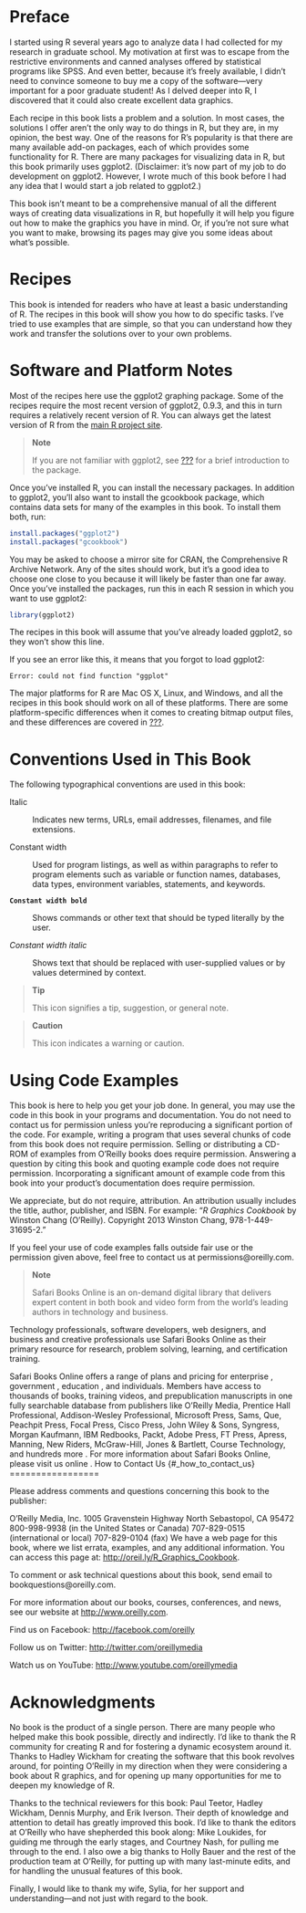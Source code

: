 Preface {#_preface}
=======

I started using R several years ago to analyze data I had collected for
my research in graduate school. My motivation at first was to escape
from the restrictive environments and canned analyses offered by
statistical programs like SPSS. And even better, because it's freely
available, I didn't need to convince someone to buy me a copy of the
software—very important for a poor graduate student! As I delved deeper
into R, I discovered that it could also create excellent data graphics.

Each recipe in this book lists a problem and a solution. In most cases,
the solutions I offer aren't the only way to do things in R, but
they are, in my opinion, the best way. One of the reasons for R's
popularity is that there are many available add-on packages, each of
which provides some functionality for R. There are many packages for
visualizing data in R, but this book primarily uses ggplot2.
(Disclaimer: it's now part of my job to do development on ggplot2.
However, I wrote much of this book before I had any idea that I would
start a job related to ggplot2.)

This book isn't meant to be a comprehensive manual of all the
different ways of creating data visualizations in R, but hopefully it
will help you figure out how to make the graphics you have in mind. Or,
if you're not sure what you want to make, browsing its pages may
give you some ideas about what's possible.

Recipes {#_recipes}
=======

This book is intended for readers who have at least a basic
understanding of R. The recipes in this book will show you how to do
specific tasks. I've tried to use examples that are simple, so that
you can understand how they work and transfer the solutions over to your
own problems.

Software and Platform Notes {#_software_and_platform_notes}
===========================

Most of the recipes here use the ggplot2 graphing package. Some of the
recipes require the most recent version of ggplot2, 0.9.3, and this in
turn requires a relatively recent version of R. You can always get the
latest version of R from the [main R project
site](http://www.r-project.org).

> **Note**
>
> If you are not familiar with ggplot2, see [???](#CHAPTER_GGPLOT2) for
> a brief introduction to the package.

Once you've installed R, you can install the necessary packages. In
addition to ggplot2, you'll also want to install the gcookbook
package, which contains data sets for many of the examples in this book.
To install them both, run:

```r
install.packages("ggplot2")
install.packages("gcookbook")
```

You may be asked to choose a mirror site for CRAN, the Comprehensive R
Archive Network. Any of the sites should work, but it's a good idea
to choose one close to you because it will likely be faster than one far
away. Once you've installed the packages, run this in each R session
in which you want to use ggplot2:

```r
library(ggplot2)
```

The recipes in this book will assume that you've already loaded
ggplot2, so they won't show this line.

If you see an error like this, it means that you forgot to load ggplot2:

    Error: could not find function "ggplot"

The major platforms for R are Mac OS X, Linux, and Windows, and all the
recipes in this book should work on all of these platforms. There are
some platform-specific differences when it comes to creating bitmap
output files, and these differences are covered in
[???](#CHAPTER_OUTPUT).

Conventions Used in This Book {#_conventions_used_in_this_book}
=============================

The following typographical conventions are used in this book:

Italic

:   Indicates new terms, URLs, email addresses, filenames, and file
    extensions.

Constant width

:   Used for program listings, as well as within paragraphs to refer to
    program elements such as variable or function names, databases, data
    types, environment variables, statements, and keywords.

**`Constant width bold`**

:   Shows commands or other text that should be typed literally by the
    user.

*Constant width italic*

:   Shows text that should be replaced with user-supplied values or by
    values determined by context.

> **Tip**
>
> This icon signifies a tip, suggestion, or general note.

> **Caution**
>
> This icon indicates a warning or caution.

Using Code Examples {#_using_code_examples}
===================

This book is here to help you get your job done. In general, you may use
the code in this book in your programs and documentation. You do not
need to contact us for permission unless you're reproducing a
significant portion of the code. For example, writing a program that
uses several chunks of code from this book does not require permission.
Selling or distributing a CD-ROM of examples from O'Reilly books
does require permission. Answering a question by citing this book and
quoting example code does not require permission. Incorporating a
significant amount of example code from this book into your
product's documentation does require permission.

We appreciate, but do not require, attribution. An attribution usually
includes the title, author, publisher, and ISBN. For example: "*R
Graphics Cookbook* by Winston Chang (O'Reilly). Copyright 2013
Winston Chang, 978-1-449-31695-2."

If you feel your use of code examples falls outside fair use or the
permission given above, feel free to contact us at
permissions@oreilly.com.

> **Note**
>
> Safari Books Online is an on-demand digital library that delivers
> expert content in both book and video form from the world’s leading
> authors in technology and business.

Technology professionals, software developers, web designers, and
business and creative professionals use Safari Books Online as their
primary resource for research, problem solving, learning, and
certification training.

Safari Books Online offers a range of
plans and pricing
for
enterprise
,
government
,
education
, and individuals.
Members have access to thousands of books, training videos, and
prepublication manuscripts in one fully searchable database from
publishers like O’Reilly Media, Prentice Hall Professional,
Addison-Wesley Professional, Microsoft Press, Sams, Que, Peachpit Press,
Focal Press, Cisco Press, John Wiley & Sons, Syngress, Morgan Kaufmann,
IBM Redbooks, Packt, Adobe Press, FT Press, Apress, Manning, New Riders,
McGraw-Hill, Jones & Bartlett, Course Technology, and hundreds
more
. For more information about Safari Books Online, please visit us
online
.
How to Contact Us {#_how_to_contact_us}
=================

Please address comments and questions concerning this book to the
publisher:

O’Reilly Media, Inc.
1005 Gravenstein Highway North
Sebastopol, CA 95472
800-998-9938 (in the United States or Canada)
707-829-0515 (international or local)
707-829-0104 (fax)
We have a web page for this book, where we list errata, examples, and
any additional information. You can access this page at:
<http://oreil.ly/R_Graphics_Cookbook>.

To comment or ask technical questions about this book, send email to
bookquestions@oreilly.com.

For more information about our books, courses, conferences, and news,
see our website at <http://www.oreilly.com>.

Find us on Facebook: <http://facebook.com/oreilly>

Follow us on Twitter: <http://twitter.com/oreillymedia>

Watch us on YouTube: <http://www.youtube.com/oreillymedia>

Acknowledgments {#_acknowledgments}
===============

No book is the product of a single person. There are many people who
helped make this book possible, directly and indirectly. I’d like to
thank the R community for creating R and for fostering a dynamic
ecosystem around it. Thanks to Hadley Wickham for creating the software
that this book revolves around, for pointing O’Reilly in my direction
when they were considering a book about R graphics, and for opening up
many opportunities for me to deepen my knowledge of R.

Thanks to the technical reviewers for this book: Paul Teetor, Hadley
Wickham, Dennis Murphy, and Erik Iverson. Their depth of knowledge and
attention to detail has greatly improved this book. I’d like to thank
the editors at O’Reilly who have shepherded this book along: Mike
Loukides, for guiding me through the early stages, and Courtney Nash,
for pulling me through to the end. I also owe a big thanks to Holly
Bauer and the rest of the production team at O’Reilly, for putting up
with many last-minute edits, and for handling the unusual features of
this book.

Finally, I would like to thank my wife, Sylia, for her support and
understanding—and not just with regard to the book.
